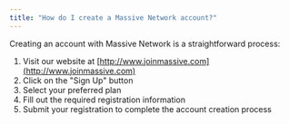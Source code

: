 ```yaml
---
title: "How do I create a Massive Network account?"
---
```


Creating an account with Massive Network is a straightforward process:

1. Visit our website at [http://www.joinmassive.com](http://www.joinmassive.com)
2. Click on the "Sign Up" button
3. Select your preferred plan
4. Fill out the required registration information
5. Submit your registration to complete the account creation process